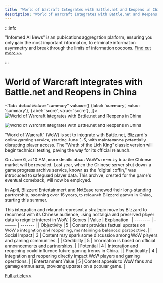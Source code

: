 ```yaml
---
title: "World of Warcraft Integrates with Battle.net and Reopens in China"
description: "World of Warcraft Integrates with Battle.net and Reopens in China"
---
```



:::info

"Informed AI News" is an publications aggregation platform, ensuring you only gain the most important information, to eliminate information asymmetry and break through the limits of information cocoons.  [Find out more >>](/docs/guides)

:::

# World of Warcraft Integrates with Battle.net and Reopens in China


<Tabs
	defaultValue="summary"
	values={[
	{label: 'summary', value: 'summary'},
	{label: 'score', value: 'score'},
]}>
<TabItem value="summary">
<img
  src="https://image.informedainews.com/2024/06/Ent-0hx-1717382654-0.jpg"
  alt="World of Warcraft Integrates with Battle.net and Reopens in China"
/>

<img
  src="https://image.informedainews.com/2024/06/Ent-B0y-1717382654-1.jpg"
  alt="World of Warcraft Integrates with Battle.net and Reopens in China"
/>



"World of Warcraft" (WoW) is set to integrate with Battle.net, Blizzard's online gaming service, starting June 3-5, with maintenance potentially disrupting player access. The "Wrath of the Lich King" classic version will begin technical testing, paving the way for its official relaunch.

On June 6, at 10 AM, more details about WoW's re-entry into the Chinese market will be revealed. Last year, when the Chinese server shut down, a game progress archive service, known as the "digital coffin," was introduced to safeguard player data. This archive, created for the game's eventual comeback, will now be employed.

In April, Blizzard Entertainment and NetEase renewed their long-standing partnership, spanning over 15 years, to relaunch Blizzard games in China, starting this summer.

This integration and relaunch represent a strategic move by Blizzard to reconnect with its Chinese audience, using nostalgia and preserved player data to reignite interest in WoW.
</TabItem>
<TabItem value="score">
	| Scores     | Value   | Explanation |
	| -------- | ------- | ------- |
	| Objectivity  | 5    | Content provides factual updates on WoW's integration and reopening, maintaining a balanced perspective.    |
	| Social Impact | 3     | Content may spark some discussion among WoW players and gaming communities.    |
	| Credibility    | 5    | Information is based on official announcements and partnerships.    |
	| Potential    | 4    | Integration and reopening could influence future gaming trends in China.    |
	| Practicality    | 4    | Integration and reopening directly impact WoW players and gaming operations.    |
	| Entertainment Value    | 5    | Content appeals to WoW fans and gaming enthusiasts, providing updates on a popular game.    |
</TabItem>
</Tabs>

[Full article>>](https://www.cnbeta.com.tw/articles/game/1433319.htm)
